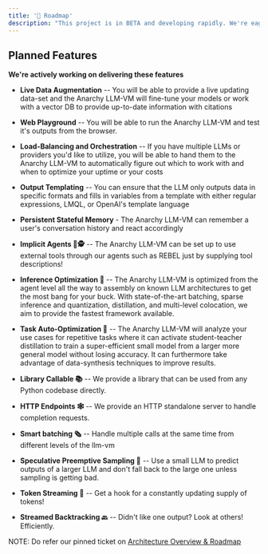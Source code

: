 ```yaml
---
title: '🚧 Roadmap'
description: "This project is in BETA and developing rapidly. We're eager to get your feedback and discuss your ideas."
---
```


## Planned Features

**We're actively working on delivering these features**

- **Live Data Augmentation** -- You will be able to provide a live updating data-set and the Anarchy LLM-VM will fine-tune your models or work with a vector DB to provide up-to-date information with citations

- **Web Playground** -- You will be able to run the Anarchy LLM-VM and test it's outputs from the browser.

- **Load-Balancing and Orchestration** -- If you have multiple LLMs or providers you'd like to utilize, you will be able to hand them to the Anarchy LLM-VM to automatically figure out which to work with and when to optimize your uptime or your costs

- **Output Templating** -- You can ensure that the LLM only outputs data in specific formats and fills in variables from a template with either regular expressions, LMQL, or OpenAI's template language

- **Persistent Stateful Memory** - The Anarchy LLM-VM can remember a user's conversation history and react accordingly

- **Implicit Agents 🔧🕵️** --  The Anarchy LLM-VM can be set up to use external tools through our agents such as REBEL just by supplying tool descriptions!

- **Inference Optimization 🚄** -- The Anarchy LLM-VM is optimized from the agent level all the way to assembly on known LLM architectures to get the most bang for your buck. With state-of-the-art batching, sparse inference and quantization, distillation, and multi-level colocation, we aim to provide the fastest framework available.

- **Task Auto-Optimization 🚅** -- The Anarchy LLM-VM will analyze your use cases for repetitive tasks where it can activate student-teacher distillation to train a super-efficient small model from a larger more general model without losing accuracy. It can furthermore take advantage of data-synthesis techniques to improve results.

- **Library Callable 📚** -- We provide a library that can be used from any Python codebase directly.

- **HTTP Endpoints 🕸️** -- We provide an HTTP standalone server to handle completion requests.

- **Smart batching 🗞️** -- Handle multiple calls at the same time from different levels of the llm-vm

- **Speculative Preemptive Sampling 🔮** -- Use a small LLM to predict outputs of a larger LLM and don't fall back to the large one unless sampling is getting bad.

- **Token Streaming 🚰** -- Get a hook for a constantly updating supply of tokens!

- **Streamed Backtracking 🔙** -- Didn't like one output? Look at others! Efficiently.

NOTE: Do refer our pinned ticket on [Architecture Overview & Roadmap](https://github.com/anarchy-ai/LLM-VM/issues/277) 